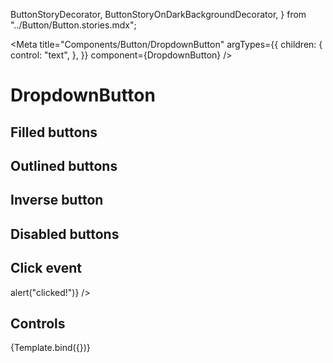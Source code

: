   ButtonStoryDecorator,
  ButtonStoryOnDarkBackgroundDecorator,
} from "../Button/Button.stories.mdx";

<Meta
  title="Components/Button/DropdownButton"
  argTypes={{
    children: {
      control: "text",
    },
  }}
  component={DropdownButton}
/>


# DropdownButton

## Filled buttons

<Canvas>
  <Story name="FilledButtons" decorators={[ButtonStoryDecorator]}>
    <DropdownButton />
    <DropdownButton color="secondary" />
    <DropdownButton color="success" />
    <DropdownButton color="warning" />
    <DropdownButton color="neutral" />
  </Story>
</Canvas>

## Outlined buttons

<Canvas>
  <Story name="OutlinedButtons" decorators={[ButtonStoryDecorator]}>
    <DropdownButton variant="outlined" />
    <DropdownButton color="secondary" variant="outlined" />
    <DropdownButton color="success" variant="outlined" />
    <DropdownButton color="warning" variant="outlined" />
    <DropdownButton color="support" variant="outlined" />
  </Story>
</Canvas>

## Inverse button

<Canvas>
  <Story
    name="InverseButtons"
    decorators={[ButtonStoryOnDarkBackgroundDecorator]}
  >
    <DropdownButton color="inverse" variant="outlined" />
  </Story>
</Canvas>

## Disabled buttons

<Canvas>
  <Story name="DisabledButtons" decorators={[ButtonStoryDecorator]}>
    <DropdownButton isDisabled />
    <DropdownButton variant="outlined" isDisabled />
  </Story>
</Canvas>

## Click event

<Canvas>
  <Story name="ClickEvent" decorators={[ButtonStoryDecorator]}>
    <DropdownButton onPress={() => alert("clicked!")} />
  </Story>
</Canvas>

## Controls

<Canvas>
  <Story name="Controls" args={{}}>
    {Template.bind({})}
  </Story>
</Canvas>

<ArgsTable story="Controls" />
